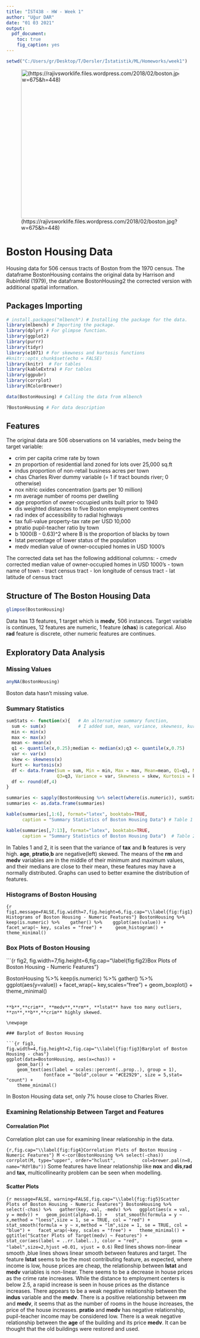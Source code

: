 ```yaml
---
title: "İST438 - HW - Week 1"
author: "Uğur DAR"
date: "01 03 2021"
output:
  pdf_document:
    toc: true
    fig_caption: yes
---
```


```r
setwd("C:/Users/gr/Desktop/T/Dersler/İstatistik/ML/Homeworks/week1")
```

![(https://rajivsworklife.files.wordpress.com/2018/02/boston.jpg?w=675&h=448)](bostonhousing.jpeg){#id .class width=500 height=400px}


# Boston Housing Data

Housing data for 506 census tracts of Boston from the 1970 census. The dataframe BostonHousing contains the original data by Harrison and Rubinfeld (1979), the dataframe BostonHousing2 the corrected version with additional spatial information.


\newpage

## Packages Importing

```r
# install.packages("mlbench") # Installing the package for the data.
library(mlbench) # Importing the package.
library(dplyr) # For glimpse function.
library(ggplot2)
library(purrr)
library(tidyr)
library(e1071) # For skewness and kurtosis functions
#knitr::opts_chunk$set(echo = FALSE)
library(knitr)  # For tables
library(kableExtra) # For tables
library(ggpubr)
library(corrplot)
library(RColorBrewer)
```

```r
data(BostonHousing) # Calling the data from mlbench
```
 
```r
?BostonHousing # For data description
```

## Features

The original data are 506 observations on 14 variables, medv being the target variable:

- crim	per capita crime rate by town
- zn	proportion of residential land zoned for lots over 25,000 sq.ft
- indus	proportion of non-retail business acres per town
- chas	Charles River dummy variable (= 1 if tract bounds river; 0 otherwise)
- nox	nitric oxides concentration (parts per 10 million)
- rm	average number of rooms per dwelling
- age	proportion of owner-occupied units built prior to 1940
- dis	weighted distances to five Boston employment centres
- rad	index of accessibility to radial highways
- tax	full-value property-tax rate per USD 10,000
- ptratio	pupil-teacher ratio by town
- b	1000(B - 0.63)^2 where B is the proportion of blacks by town
- lstat	percentage of lower status of the population
- medv	median value of owner-occupied homes in USD 1000's

 The corrected data set has the following additional columns:
- cmedv	corrected median value of owner-occupied homes in USD 1000's
- town	name of town
- tract	census tract
- lon	longitude of census tract
- lat	latitude of census tract

\newpage

## Structure of The Boston Housing Data

```r
glimpse(BostonHousing)
```

Data has 13 features, 1 target which is **medv**, 506 instances. Target variable is continues, 12 features are numeric, 1 feature (**chas**) is categorical. Also **rad** feature is discrete, other numeric features are continues.

## Exploratory Data Analysis 


### Missing Values

```r
anyNA(BostonHousing)
```
Boston data hasn't missing value.

### Summary Statistics

```r
sumStats <- function(x){   # An alternative summary function,
  sum <- sum(x)            # I added sum, mean, variance, skewness, kurtosis statistics.
  min <- min(x)
  max <- max(x)
  mean <- mean(x)
  q1 <- quantile(x,0.25);median <- median(x);q3 <- quantile(x,0.75)
  var <- var(x)
  skew <- skewness(x)
  kurt <- kurtosis(x)
  df <- data.frame(Sum = sum, Min = min, Max = max, Mean=mean, Q1=q1, Median = median,
                   Q3=q3, Variance = var, Skewness = skew, Kurtosis = kurt)
  df <- round(df,4)
}

```

\newpage



```r
summaries <- sapply(BostonHousing %>% select(where(is.numeric)), sumStats) 
summaries <- as.data.frame(summaries)
```


```r
kable(summaries[,1:6], format="latex", booktabs=TRUE,
      caption = "Summary Statistics of Boston Housing Data") # Table 1
```


```r
kable(summaries[,7:13], format="latex", booktabs=TRUE,
      caption = "Summary Statistics of Boston Housing Data")  # Table 2
```


In Tables 1 and 2, it is seen that the variance of **tax** and **b** features is very high. **age**, **ptratio**,**b** are negative(left) skewed. The means of the **rm** and **medv** variables are in the middle of their minimum and maximum values, and their medians are close to their mean, these features may have a normally distributed. Graphs can used to better examine the distribution of features.

\newpage

### Histograms of Boston Housing

```{r fig1,message=FALSE,fig.width=7,fig.height=6,fig.cap="\\label{fig:fig1}Histograms of Boston Housing - Numeric Features"}
BostonHousing %>%
  keep(is.numeric) %>% 
  gather() %>% 
  ggplot(aes(value)) +
    facet_wrap(~ key, scales = "free") +
    geom_histogram() +
    theme_minimal()
```



\newpage

### Box Plots of Boston Housing 

```{r fig2,  fig.width=7,fig.height=6,fig.cap="\\label{fig:fig2}Box Plots of Boston Housing - Numeric Features"}

BostonHousing %>%
  keep(is.numeric) %>% 
  gather() %>% 
  ggplot(aes(y=value)) +
    facet_wrap(~ key,scales="free") +
    geom_boxplot() +
    theme_minimal()
```

**b**,**crim**, **medv**,**rm**, **lstat** have too many outliers, **zn**,**b**,**crim** highly skewed. 

\newpage

### Barplot of Boston Housing

```{r fig3,  fig.width=4,fig.height=2,fig.cap="\\label{fig:fig3}Barplot of Boston Housing - chas"}
ggplot(data=BostonHousing, aes(x=chas)) + 
    geom_bar() +
    geom_text(aes(label = scales::percent(..prop..), group = 1),
              fontface = "bold",colour = "#CE2929", size = 5,stat= "count") +
    theme_minimal()
```

In Boston Housing data set, only 7% house close to Charles River. 

\newpage

### Examining Relationship Between Target and Features

#### Correalation Plot\newline

Correlation plot can use for examining linear relationship in the data.

```{r,fig.cap="\\label{fig:fig4}Correlation Plots of Boston Housing - Numeric Features"}
M <-cor(BostonHousing %>% select(-chas))
corrplot(M, type="upper", order="hclust",
         col=brewer.pal(n=8, name="RdYlBu"))
```
Some features have linear relationship like **nox** and **dis**,**rad** and **tax**, multicollinearity problem can be seen when modelling.

\newpage

#### Scatter Plots\newline

```{r message=FALSE, warning=FALSE,fig.cap="\\label{fig:fig5}Scatter Plots of Boston Housing - Numeric Features"}
BostonHousing %>%
  select(-chas) %>%
  gather(key, val, -medv) %>%
  ggplot(aes(x = val, y = medv)) +
  geom_point(alpha=0.1) +
  stat_smooth(formula = y ~ x,method = "loess",size = 1, se = TRUE, col = "red") +
  stat_smooth(formula = y ~ x,method = "lm",size = 1, se = TRUE, col = "blue") +
  facet_wrap(~key, scales = "free") +
  theme_minimal() +
  ggtitle("Scatter Plots of Target(medv) ~ Features") +
  stat_cor(aes(label = ..rr.label..), color = "red",
           geom = "label",size=2,hjust =0.01, vjust = 0.6)
```
Red lines shows non-linear smooth ,blue lines shows linear smooth between features and target.
The feature **lstat** seems to be the most contributing feature, as expected, where income is low, house prices are cheap, the relationship between **lstat** and **medv** variables is non-linear. There seems to be a decrease in house prices as the crime rate increases. While the distance to employment centers is below 2.5, a rapid increase is seen in house prices as the distance increases. There appears to be a weak negative relationship between the **indus** variable and the **medv**. There is a positive relationship between **rm** and **medv**, it seems that as the number of rooms in the house increases, the price of the house increases. **pratio** and **medv** has negative relationship, pupil-teacher income may be considered low. There is a weak negative relationship between the **age** of the building and its price **medv**. It can be thought that the old buildings were restored and used.

